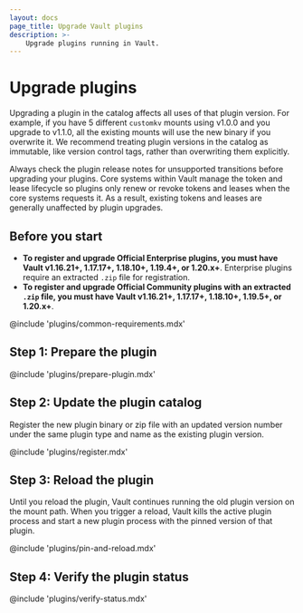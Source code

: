 ```yaml
---
layout: docs
page_title: Upgrade Vault plugins
description: >-
    Upgrade plugins running in Vault.
---
```


# Upgrade plugins

Upgrading a plugin in the catalog affects all uses of that plugin version. For
example, if you have 5 different `customkv` mounts using v1.0.0 and you upgrade
to v1.1.0, all the existing mounts will use the new binary if you overwrite it.
We recommend treating plugin versions in the catalog as immutable, like version
control tags, rather than overwriting them explicitly.

Always check the plugin release notes for unsupported transitions before
upgrading your plugins. Core systems within Vault manage the token and lease
lifecycle so plugins only renew or revoke tokens and leases when the core
systems requests it. As a result, existing tokens and leases are generally
unaffected by plugin upgrades.


## Before you start

- **To register and upgrade Official Enterprise plugins, you must have Vault v1.16.21+,
  1.17.17+, 1.18.10+, 1.19.4+, or 1.20.x+**.
  Enterprise plugins require an extracted `.zip` file for registration.
- **To register and upgrade Official Community plugins with an extracted `.zip` file, you must have
  Vault v1.16.21+, 1.17.17+, 1.18.10+, 1.19.5+, or 1.20.x+**.

@include 'plugins/common-requirements.mdx'

## Step 1: Prepare the plugin

@include 'plugins/prepare-plugin.mdx'


## Step 2: Update the plugin catalog

Register the new plugin binary or zip file with an updated version number under
the same plugin type and name as the existing plugin version.

@include 'plugins/register.mdx'


## Step 3: Reload the plugin

Until you reload the plugin, Vault continues running the old plugin version on
the mount path. When you trigger a reload, Vault kills the active plugin process
and start a new plugin process with the pinned version of that plugin.

@include 'plugins/pin-and-reload.mdx'


## Step 4: Verify the plugin status

@include 'plugins/verify-status.mdx'
